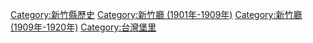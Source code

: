 {{Catnav|頁面分類|歷史|...|台灣清治時期|台灣清治時期行政區劃|台灣堡里}}
{{Catnav|頁面分類|歷史|...|台灣日治時期|台灣日治時期政治|台灣日治時期行政區劃|台灣堡里}}
{{Catnav|頁面分類|歷史|...|台灣日治時期|台灣日治時期政治|台灣日治時期行政區劃|台灣日治時期行政區劃 (1901年-1909年)|新竹廳 (1901年-1909年)}}
{{Catnav|頁面分類|歷史|...|台灣日治時期|台灣日治時期政治|台灣日治時期行政區劃|台灣日治時期行政區劃 (1909年-1920年)|新竹廳 (1909年-1920年)}}
{{Catnav|頁面分類|歷史|...|台灣歷史|台灣各地歷史|新竹縣歷史}}
{{Catnav|頁面分類|地理|...|中華民國行政區劃|中華民國各省行政區劃|臺灣行政區劃|新竹縣|新竹縣歷史}}
{{catmore}}

[[Category:新竹縣歷史|Category:新竹縣歷史]]
[[Category:新竹廳_(1901年-1909年)|Category:新竹廳 (1901年-1909年)]]
[[Category:新竹廳_(1909年-1920年)|Category:新竹廳 (1909年-1920年)]]
[[Category:台灣堡里|Category:台灣堡里]]